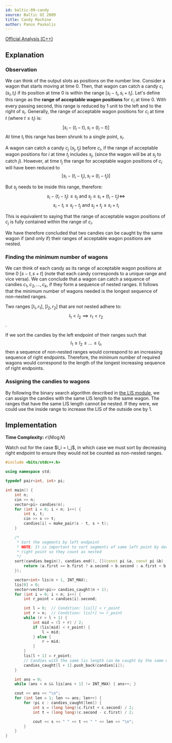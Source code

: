 ```yaml
---
id: baltic-09-candy
source: Baltic OI 2009
title: Candy Machine
author: Panos Paskalis
---
```


[Official Analysis (C++)](http://www.csc.kth.se/contest/boi/candy-spoiler.pdf)

## Explanation

### Observation

We can think of the output slots as positions on the number line.
Consider a wagon that starts moving at time $0$. Then, that wagon can catch a
candy $c_i$ $(s_i, t_i)$ if its position at time $0$ is within the range
$[s_i - t_i, s_i + t_i]$. Let's define this range as the **range of acceptable
wagon positions** for $c_i$ at time $0$. With every passing second, this range
is reduced by $1$ unit to the left and to the right of $s_i$.
Generally, the range of acceptable wagon positions for $c_i$ at time $t$
(where $t \leq t_i$) is:
$$
[s_i - (t_i - t), s_i + (t_i - t)]
$$
At time $t_i$ this range has been shrunk to a single point, $s_i$.

A wagon can catch a candy $c_j$ $(s_j, t_j)$ before $c_i$, if the range of
acceptable wagon positions for $i$ at time $t_j$ includes $s_j$, (since the
wagon will be at $s_j$ to catch $j$). However, at time $t_j$ the range for
acceptable wagon positions of $c_i$ will have been reduced to
$$
[s_i - (t_i - t_j), s_i + (t_i - t_j)]
$$

But $s_j$ needs to be inside this range, therefore:
$$
s_i - (t_i - t_j) \leq s_j \text{ and } s_j \leq s_i + (t_i - t_j) \iff
$$
$$
s_i - t_i \leq s_j - t_j \text{ and } s_j + t_j \leq s_i + t_i
$$

This is equivalent to saying that the range of acceptable wagon positions of
$c_j$ is fully contained within the range of $c_i$.

We have therefore concluded that two candies can be caught by the same wagon
if (and only if) their ranges of acceptable wagon positions are nested.

### Finding the minimum number of wagons

We can think of each candy as its range of acceptable wagon positions at time
0 $[s - t, s + t]$ (note that each candy corresponds to a unique range and vice
versa). We can conclude that a wagon can catch a sequence of candies
$c_1, c_2, ..., c_k$, if they form a sequence of nested ranges. It follows that
the minimum number of wagons needed is the longest sequence of non-nested
ranges.

Two ranges $[l_1, r_1]$, $[l_2, r_2]$ that are not nested adhere to:
$$l_1 < l_2 \implies r_1 < r_2$$.

If we sort the candies by the left endpoint of their ranges such that
$$
l_1 \leq l_2 \leq ... \leq l_n
$$
then a sequence of non-nested ranges would correspond to an increasing
sequence of right endpoints. Therefore, the minimum number of required wagons
would correspond to the length of the longest increasing sequence of right
endpoints.

### Assigning the candies to wagons

By following the binary search algorithm described in
[the LIS module](/gold/lis), we can assign the candies with the same LIS length
to the same wagon. The ranges that have the same LIS length cannot be nested.
If they were, we could use the inside range to increase the LIS of the outside
one by 1.

## Implementation

**Time Complexity:** $\mathcal{O}(N \log N)$

<Warning>
Watch out for the case $l_i = l_j$, in which case we must sort by decreasing
right endpoint to ensure they would not be counted as non-nested ranges.
</Warning>

<LanguageSection>
<CPPSection>

```cpp
#include <bits/stdc++.h>

using namespace std;

typedef pair<int, int> pi;

int main() {
	int n;
	cin >> n;
	vector<pi> candies(n);
	for (int i = 0; i < n; i++) {
		int s, t;
		cin >> s >> t;
		candies[i] = make_pair(s - t, s + t);
	}

	/*
	 * Sort the segments by left endpoint
	 * NOTE: It is important to sort segments of same left point by decreasing
	 * right point so they count as nested
	 */
	sort(candies.begin(), candies.end(), [](const pi &a, const pi &b) -> bool {
		return (a.first == b.first ? a.second > b.second : a.first < b.first);
	});

	vector<int> lis(n + 1, INT_MAX);
	lis[0] = 0;
	vector<vector<pi>> candies_caught(n + 1);
	for (int i = 0; i < n; i++) {
		int r_point = candies[i].second;

		int l = 0;  // Condition: lis[l] < r_point
		int r = n;  // Condition: lis[r] >= r_point
		while (r > l + 1) {
			int mid = (l + r) / 2;
			if (lis[mid] < r_point) {
				l = mid;
			} else {
				r = mid;
			}
		}
		lis[l + 1] = r_point;
		// Candies with the same lis length can be caught by the same wagon
		candies_caught[l + 1].push_back(candies[i]);
	}

	int ans = 0;
	while (ans < n && lis[ans + 1] != INT_MAX) { ans++; }

	cout << ans << "\n";
	for (int len = 1; len <= ans; len++) {
		for (pi c : candies_caught[len]) {
			int s = (long long)(c.first + c.second) / 2;
			int t = (long long)(c.second - c.first) / 2;

			cout << s << " " << t << " " << len << "\n";
		}
	}
}
```

</CPPSection>
</LanguageSection>
